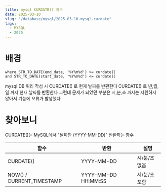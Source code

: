 ```yaml
---
title: mysql CURDATE() 함수
date: 2025-03-10
slug: "/database/mysql/2025-03-10-mysql-curdate"
tags:
  - MYSQL
  - 2025
---
```



# 배경

```
where STR_TO_DATE(end_date, '%Y%m%d') >= curdate()
and STR_TO_DATE(start_date, '%Y%m%d') <= curdate()
```
mysql DB 쿼리 작성 시  CURDATE() 로 현재 날짜를 반환한다
CURDATE() 로 년,월,일 까지 현재 날짜를 반환한다
그런데 문제가 되었던 부분은 시,분,초 까지는 지원하지 않아서 기능에 오류가 발생했다

# 찾아보니
CURDATE()는 MySQL에서 "날짜만 (YYYY-MM-DD)" 반환하는 함수

| 함수 |  반환 |   설명|
|---|---|---|
| CURDATE() | YYYY-MM-DD| 시/분/초 없음|
| NOW() / CURRENT_TIMESTAMP | YYYY-MM-DD HH:MM:SS |  시/분/초 포함|